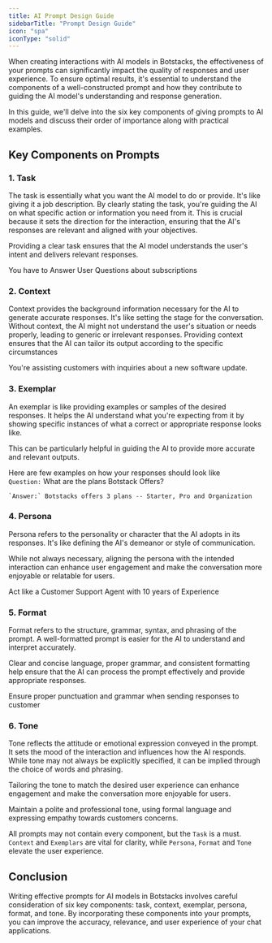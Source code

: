 ```yaml
---
title: AI Prompt Design Guide
sidebarTitle: "Prompt Design Guide"
icon: "spa"
iconType: "solid"
---
```


When creating interactions with AI models in Botstacks, the effectiveness of your prompts can significantly impact the quality of responses and user experience. To ensure optimal results, it's essential to understand the components of a well-constructed prompt and how they contribute to guiding the AI model's understanding and response generation.

In this guide, we'll delve into the six key components of giving prompts to AI models and discuss their order of importance along with practical examples.

## Key Components on Prompts

<Steps>

  <Step title="Task">
  </Step>

  <Step title="Context">
  </Step>
  
  <Step title="Exemplar">
  </Step>

  <Step title="Personal">
  </Step>

  <Step title="Format">
  </Step>

  <Step title="Tone">
  </Step>

</Steps>


### 1. Task

The task is essentially what you want the AI model to do or provide. It's like giving it a job description. By clearly stating the task, you're guiding the AI on what specific action or information you need from it. This is crucial because it sets the direction for the interaction, ensuring that the AI's responses are relevant and aligned with your objectives.

Providing a clear task ensures that the AI model understands the user's intent and delivers relevant responses.


<Card 
  title="Example Prompt" >
    You have to Answer User Questions about subscriptions
</Card>

### 2. Context

Context provides the background information necessary for the AI to generate accurate responses. It's like setting the stage for the conversation. Without context, the AI might not understand the user's situation or needs properly, leading to generic or irrelevant responses. Providing context ensures that the AI can tailor its output according to the specific circumstances


<Card 
  title="Example Prompt" >
    You're assisting customers with inquiries about a new software update.
</Card>


### 3. Exemplar

An exemplar is like providing examples or samples of the desired responses. It helps the AI understand what you're expecting from it by showing specific instances of what a correct or appropriate response looks like. 

This can be particularly helpful in guiding the AI to provide more accurate and relevant outputs.


<Card 
  title="Example Prompt" >
    Here are few examples on how your responses should look like
    <br />
    `Question:` What are the plans Botstack Offers?

    `Answer:` Botstacks offers 3 plans -- Starter, Pro and Organization
</Card>


### 4. Persona

Persona refers to the personality or character that the AI adopts in its responses. It's like defining the AI's demeanor or style of communication. 

While not always necessary, aligning the persona with the intended interaction can enhance user engagement and make the conversation more enjoyable or relatable for users.


<Card 
  title="Example Prompt" >
    Act like a Customer Support Agent with 10 years of Experience
</Card>


### 5. Format

Format refers to the structure, grammar, syntax, and phrasing of the prompt. A well-formatted prompt is easier for the AI to understand and interpret accurately. 

Clear and concise language, proper grammar, and consistent formatting help ensure that the AI can process the prompt effectively and provide appropriate responses.


<Card 
  title="Example Prompt" >
    Ensure proper punctuation and grammar when sending responses to customer 
</Card>


### 6. Tone


Tone reflects the attitude or emotional expression conveyed in the prompt. It sets the mood of the interaction and influences how the AI responds. While tone may not always be explicitly specified, it can be implied through the choice of words and phrasing. 

Tailoring the tone to match the desired user experience can enhance engagement and make the conversation more enjoyable for users.


<Card 
  title="Example Prompt" >
    Maintain a polite and professional tone, using formal language and expressing empathy towards customers concerns.
</Card>


<Tip>All prompts may not contain every component, but the `Task` is a must. `Context` and `Exemplars` are vital for clarity, while `Persona`, `Format` and `Tone` elevate the user experience.</Tip>

## Conclusion

Writing effective prompts for AI models in Botstacks involves careful consideration of six key components: task, context, exemplar, persona, format, and tone. By incorporating these components into your prompts, you can improve the accuracy, relevance, and user experience of your chat applications.













